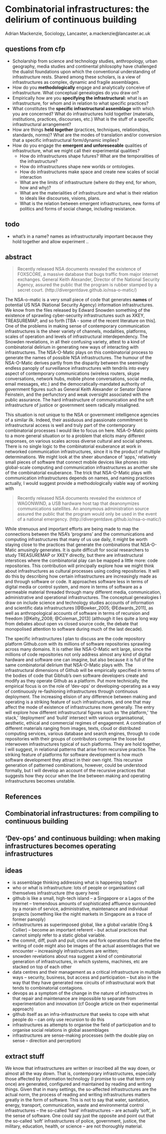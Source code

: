 # Combinatorial infrastructures: the delirium of continuous building

Adrian Mackenzie, Sociology, Lancaster, a.mackenzie@lancaster.ac.uk

## questions from cfp

- Scholarship from science and technology studies, anthropology, urban geography, media studies and continental philosophy have challenged the dualist foundations upon which the conventional understanding of infrastructure rests. Shared among these scholars, is a view of infrastructures as complex, dynamic and fragile assemblages.
- How do you **methodologically** engage and analytically conceive of infrastructure. What conceptual genealogies do you draw on?
- Empirically how are you **specifying the infrastructural:** what is an infrastructure, for whom and in relation to what specific practices?   
- What constitutes the **specific infrastructural assemblage** with which you are concerned? What do infrastructures hold together (materials, institutions, practices, discourses, etc.) What is the stuff of a specific infrastructural arrangement?
- How are things **held together** (practices, techniques, relationships, standards, norms)? What are the modes of translation and/or conversion that a specific infrastructural form/dynamic implies?
- How do you engage the **emergent and unforeseeable** qualities of infrastructure, what we might call their experimental qualities?
    - How do infrastructures shape futures? What are the temporalities of the infrastructure? 
    - How do infrastructures shape new worlds or ontologies.  
    - How do infrastructures make space and create new scales of social interaction
    - What are the limits of infrastructure (where do they end, for whom, how and why)?
    - What are the materialities of infrastructure and what is their relation to ideals like discourses, visions, plans.
    - What is the relation between emergent infrastructures, new forms of politics and forms of social change, including resistance.

## todo

- what's in a name? names as infrastructurally important because they hold together and allow experiment ..



## abstract

>    Recently released NSA documents revealed the existence of FOXSCORE, a massive database that bugs traffic from major internet exchanges. General Keith Alexander, Director of the National Security Agency, assured the public that the program is rubber stamped by a secret court. (http://divergentdave.github.io/nsa-o-matic/)

The NSA-o-matic is a very small piece of code that generates **names** of potential US NSA (National Security Agency) information infrastructures. We know from the files released by Edward Snowden something of the existence of sprawling cyber-security infrastructures such as XKEY, TREASUREMAP, and so forth [TBA - some of the recent literature on this]. One of the problems in making sense of contemporary communication infrastructures is the sheer variety of channels, modalities, platforms, scales of operation and levels of infrastructural interdependency. The Snowden revelations, in all their confusing variety, attest to a kind of combinatorial delirium in generating new ways of interacting with infrastructures. The NSA-O-Matic plays on this combinatorial process to generate the names of possible NSA infrastructures. The humour of the NSA-O-Matic derives partly from the disparity between the seemingly endless panoply of surveillance infrastructures with tendrils into every aspect of contemporary communications (wireless routers, skype conversations, network hubs, mobile phone conversations, social media, email messages, etc.) and the democratically-mandated authority of government figures such as General Keith Alexander or Senator Dianne Feinstein, and the perfunctory and weak oversight associated with the public assurance. The hard infrastructure of communication and the soft infrastructure of justice or government seem radically misaligned. 

This situation is not unique to the NSA or government intelligence agencies of a similar ilk. Indeed, their assiduous and passionate commitment to infrastructural access is well and truly part of the contemporary combinatorial processes I would like to focus on here. NSA-O-Matic points to a more general situation or to a problem that elicits many different responses, on various scales across diverse cultural and social spheres. There is no single logic to the combinatorial exuberance at work in networked communication infrastructures, since it is the product of multiple determinations. We might look at the sheer abundance of 'apps,' relatively small pieces of software that connect mobile devices like phones into global-scale computing and communication infrastructures as another site of the combinatorial exuberance.
The trick that NSA-O-Matic plays with communication infrastructures depends on  names, and naming practices actually, I would suggest provide a methodologically viable way of working with 


>    Recently released NSA documents revealed the existence of WAGONWIND, a USB hardware host tap that deanonymizes communications satellites. An anonymous administration source assured the public that the program would only be used in the event of a national emergency. (http://divergentdave.github.io/nsa-o-matic/)

While strenuous and important efforts are being made to map the connections between the NSA's 'programs' and the communications and computing infrastructures that many of us use daily, it might be worth staying close to the practices that generate the combinations that NSA-O-Matic amusingly generates. It is quite difficult for social researchers to study TREASUREMAP or XKEY directly, but there are infrastructural interstices where the combinatorial play can be mapped a little more: code repositories. This contribution will principally explore how we might think about infrastructures as cultural processes using coding repositories. It will do this by describing how certain infrastructures are increasingly made as and through software or code. It approaches software less in terms of digital media or control system, and more in terms of software as a permeable material threaded through many different media, communication, administrative and operational infrastructures. The conceptual genealogies I draw on include science and technology studies accounts of information and scientific data infrastructures [@Bowker_2005; @Edwards_2011], as well as anthropological accounts of software in terms of recursion and freedom [@Kelty_2008; @Coleman_2013] (although it lies quite a long way from debates about open vs closed source code, the debate that monopolised attention to software during much of the last decade).

The specific infrastructures I plan to discuss are the code repository platform Github.com with its millions of software repositories sprawling across many domains. It is rather like NSA-O-Matic writ large, since the millions of code repositories not only address almost any kind of digital hardware and software one can imagine, but also because it is full of the same combinatorial delirium that NSA-O-Matic plays with. The infrastructural dimensions of Github will be empirically specified in terms of the bodies of code that Gibhub's own software developers create and modify as they operate Github as a platform. Put more technically, the empirical focus is on the role of 'dev-ops' or developing-operating as a way of continuously re-fashioning infrastructures through continuous deployment. The increasing elision of any difference between making and operating is a striking feature of such infrastructures, and one that may affect the mode of existence of infrastructures more generally. The entry will explore how different infrastructural figures such as 'the platform,' 'the stack,' 'deployment' and 'build' intersect with various organisational, aesthetic, ethical and commercial regimes of engagement. A  combination of different materials ranging from images, texts, cloud or distributed computing services, various database and search engines, through to code repositories with their groups of contributors comprise the loose but interwoven infrastructures typical of such platforms.  They are hold together, I will suggest, in relational patterns that arise from recursive practice. The striking feature of platforms for software development is how much software development they attract in their own right. This recursive generation of patterned combinations, however, could be understood formally, but I will develop an account of the recursive practices that suggests how they occur when the line between making and operating infrastructures becomes unstable.  

## References

## Combinatorial infrastructures: from compiling to continuous building
## 'Dev-ops' and continuous building: when making infrastructures becomes operating infrastructures 


## ideas

- is assemblage thinking addressing what is happening today?
- who or what is infrastructure: lots of people or organisations call themselves infrastructure (the query here)
- github is like a small, high-tech island -- a Singapore or a Lagos of the internet -- tremendous amounts of sophisticated affluence surrounded by a morain of service, administrative, maintenance and individual projects (something like the night markets in Singapore as a trace of former panoply)
- infrastructures as superimposed global, like a global variable (Ong & Collier) -- become an important referent -- but actual practices that cannot simply refer to a static global variable. 
- the commit, diff, push and pull, clone and fork operations that define the writing of code might also be images of the actual assemblages that we encounter -- increasingly infrastructures are written; 
- snowden revelations about nsa suggest a kind of combinatorial generation of infrastructures, in which systems, machines, etc are stacked on top of each other
- data centres and their management as a critical infrastructure in multiple ways -- security, business, but access and participation -- but also in the way that they have generated new circuits of infrastructural work that tends to combinatorial contagions. 
- devops as a symptom of the change in the nature of infrastructres in that repair and maintenance are impossible to separate from experimentation and innovation (cf Google article on their experimental approach)
- github itself as an infra-infrastructure that seeks to cope with what people do -- can only use recursion to do this
- infrastructures as attempts to organise the field of participation and to organise social relations in global assemblages
- infrastructures are sense-making processes (with the double play on sense -- direction and perception)

## extract stuff

We know that infrastructures are written or inscribed all the way down, or almost all the way down. That is, contemporary infrastructures, especially those affected by information technology (I promise to use that term only once) are generated, configured and maintained by reading and writing things. Given that in many settings, the so-affected infrastructures are the actual norm, the process of reading and writing infrastructures matters greatly in the form of software. This is not to say that water, sanitation, energy, transport, communication, waste and environmental control infrastructures -- the so-called 'hard' infrastructures -- are actually 'soft', in the sense of software. One could say just the opposite and point out that the so-called 'soft' infrastructures of  police, government, justice, the military, education, health, or science -- are not thoroughly material. 



